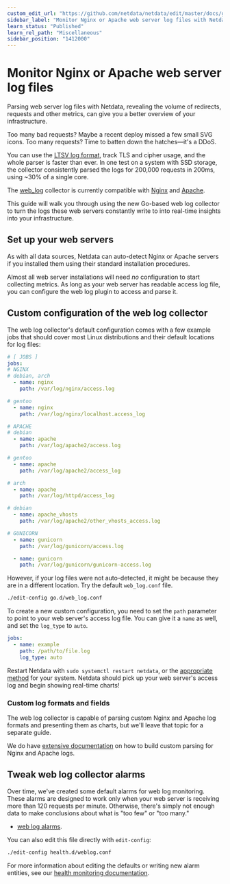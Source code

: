 ```yaml
---
custom_edit_url: "https://github.com/netdata/netdata/edit/master/docs/guides/collect-apache-nginx-web-logs.md"
sidebar_label: "Monitor Nginx or Apache web server log files with Netdata"
learn_status: "Published"
learn_rel_path: "Miscellaneous"
sidebar_position: "1412000"
---
```

# Monitor Nginx or Apache web server log files

Parsing web server log files with Netdata, revealing the volume of redirects, requests and other metrics, can give you a better overview of your infrastructure.

Too many bad requests? Maybe a recent deploy missed a few small SVG icons. Too many requests? Time to batten down the hatches—it's a DDoS.

You can use the [LTSV log format](http://ltsv.org/), track TLS and cipher usage, and the whole parser is faster than
ever. In one test on a system with SSD storage, the collector consistently parsed the logs for 200,000 requests in
200ms, using ~30% of a single core.

The [web_log](/docs/data-collection/web-servers-and-web-proxies/web-logs/apache-nginx-microsoft-iis) collector is currently compatible
with [Nginx](https://nginx.org/en/) and [Apache](https://httpd.apache.org/).

This guide will walk you through using the new Go-based web log collector to turn the logs these web servers
constantly write to into real-time insights into your infrastructure.

## Set up your web servers

As with all data sources, Netdata can auto-detect Nginx or Apache servers if you installed them using their standard
installation procedures.

Almost all web server installations will need _no_ configuration to start collecting metrics. As long as your web server
has readable access log file, you can configure the web log plugin to access and parse it.

## Custom configuration of the web log collector

The web log collector's default configuration comes with a few example jobs that should cover most Linux distributions
and their default locations for log files:

```yaml
# [ JOBS ]
jobs:
# NGINX
# debian, arch
  - name: nginx
    path: /var/log/nginx/access.log

# gentoo
  - name: nginx
    path: /var/log/nginx/localhost.access_log

# APACHE
# debian
  - name: apache
    path: /var/log/apache2/access.log

# gentoo
  - name: apache
    path: /var/log/apache2/access_log

# arch
  - name: apache
    path: /var/log/httpd/access_log

# debian
  - name: apache_vhosts
    path: /var/log/apache2/other_vhosts_access.log

# GUNICORN
  - name: gunicorn
    path: /var/log/gunicorn/access.log

  - name: gunicorn
    path: /var/log/gunicorn/gunicorn-access.log
```

However, if your log files were not auto-detected, it might be because they are in a different location. Try the default
`web_log.conf` file.

```bash
./edit-config go.d/web_log.conf
```

To create a new custom configuration, you need to set the `path` parameter to point to your web server's access log
file. You can give it a `name` as well, and set the `log_type` to `auto`.

```yaml
jobs:
  - name: example
    path: /path/to/file.log
    log_type: auto
```

Restart Netdata with `sudo systemctl restart netdata`, or the [appropriate
method](/docs/maintenance/starting-and-stopping-netdata-agents) for your system. Netdata should pick up your web server's access log and
begin showing real-time charts!

### Custom log formats and fields

The web log collector is capable of parsing custom Nginx and Apache log formats and presenting them as charts, but we'll
leave that topic for a separate guide.

We do have [extensive
documentation](/docs/data-collection/web-servers-and-web-proxies/web-logs/apache-nginx-microsoft-iis#custom-log-format) on how
to build custom parsing for Nginx and Apache logs.

## Tweak web log collector alarms

Over time, we've created some default alarms for web log monitoring. These alarms are designed to work only when your
web server is receiving more than 120 requests per minute. Otherwise, there's simply not enough data to make conclusions
about what is "too few" or "too many."

-   [web log alarms](https://raw.githubusercontent.com/netdata/netdata/master/health/health.d/web_log.conf).

You can also edit this file directly with `edit-config`:

```bash
./edit-config health.d/weblog.conf
```

For more information about editing the defaults or writing new alarm entities, see our 
[health monitoring documentation](/docs/alerting).
